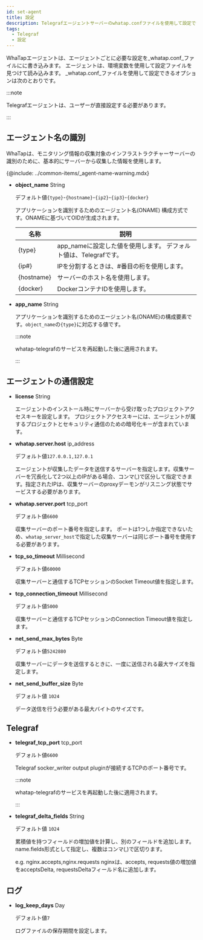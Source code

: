 ```yaml
---
id: set-agent
title: 設定
description: Telegrafエージェントサーバーのwhatap.confファイルを使用して設定できるオプションについて説明します。
tags:
  - Telegraf
  - 設定
---
```


WhaTapエージェントは、エージェントごとに必要な設定を_whatap.conf_ファイルにに書き込みます。 エージェントは、環境変数を使用して設定ファイルを見つけて読み込みます。 _whatap.conf_ファイルを使用して設定できるオプションは次のとおりです。

:::note

Telegrafエージェントは、ユーザーが直接設定する必要があります。

:::

## エージェント名の識別

WhaTapは、モニタリング情報の収集対象のインフラストラクチャーサーバーの識別のために、基本的にサーバーから収集した情報を使用します。 

{@include: ../common-items/_agent-name-warning.mdx}

-   **object_name** <span class='type'>String</span>

    デフォルト値`{type}`-`{hostname}`-`{ip2}`-`{ip3}`-`{docker}`

    アプリケーションを識別するためのエージェント名(ONAME) 構成方式です。ONAMEに基づいてOIDが生成されます。

    | 名称         | 説明                                                        |
    | ---------- | --------------------------------------------------------- |
    | {type}     | app_nameに設定した値を使用します。 デフォルト値は、Telegrafです。                 |
    | {ip#}      | IPを分割するときは、#番目の桁を使用します。                                   |
    | {hostname} | サーバーのホスト名を使用します。                                          |
    | {docker}   | DockerコンテナIDを使用します。                                       |

-   **app_name** <span class='type'>String</span>

    アプリケーションを識別するためのエージェント名(ONAME)の構成要素です。`object_name`の`{type}`に対応する値です。

    :::note

    whatap-telegrafのサービスを再起動した後に適用されます。

    :::

## エージェントの通信設定

-   **license** <span class='type'>String</span>

    エージェントのインストール時にサーバーから受け取ったプロジェクトアクセスキーを設定します。 プロジェクトアクセスキーには、エージェントが属するプロジェクトとセキュリティ通信のための暗号化キーが含まれています。

-   **whatap.server.host** <span class='type'>ip_address</span>

    デフォルト値`127.0.0.1,127.0.1`

    エージェントが収集したデータを送信するサーバーを指定します。収集サーバーを冗長化して2つ以上のIPがある場合、コンマ(,)で区分して指定できます。指定されたIPは、収集サーバーのproxyデーモンがリスニング状態でサービスする必要があります。

-   **whatap.server.port** <span class='type'>tcp_port</span>

    デフォルト値`6600`

    収集サーバーのポート番号を指定します。 ポートは1つしか指定できないため、`whatap_server_host`で指定した収集サーバーは同じポート番号を使用する必要があります。

-   **tcp_so_timeout** <span class='type'>Millisecond</span>

    デフォルト値`60000`

    収集サーバーと通信するTCPセッションのSocket Timeout値を指定します。

-   **tcp_connection_timeout** <span class='type'>Millisecond</span>

    デフォルト値`5000`

    収集サーバーと通信するTCPセッションのConnection Timeout値を指定します。

-   **net_send_max_bytes** <span class='type'>Byte</span>

    デフォルト値`5242880`

    収集サーバーにデータを送信するときに、一度に送信される最大サイズを指定します。

-   **net_send_buffer_size** <span class='type'>Byte</span>

    デフォルト値 `1024`

    データ送信を行う必要がある最大バイトのサイズです。 

## Telegraf

-   **telegraf_tcp_port** <span class='type'>tcp_port</span>

    デフォルト値`6600`

    Telegraf socker_writer output pluginが接続するTCPのポート番号です。

    :::note

    whatap-telegrafのサービスを再起動した後に適用されます。

    :::

-   **telegraf_delta_fields** <span class='type'>String</span>

    デフォルト値 `1024`

    累積値を持つフィールドの増加値を計算し、別のフィールドを追加します。 name.fields形式として指定し、複数はコンマ(,)で区切ります。

    e.g. nginx.accepts,nginx.requests nginxは、accepts, requests値の増加値をacceptsDelta, requestsDeltaフィールド名に追加します。

## ログ

-   **log_keep_days** <span class='type'>Day</span>

    デフォルト値`7`

    ログファイルの保存期間を設定します。
